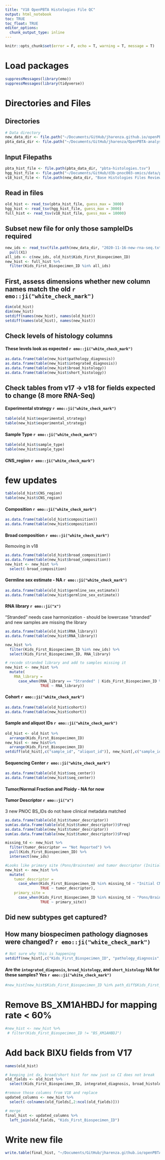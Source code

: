 ```yaml
---
title: "V18 OpenPBTA Histologies File QC"
output: html_notebook    
toc: TRUE
toc_float: TRUE
editor_options: 
  chunk_output_type: inline
---
```

```r
knitr::opts_chunk$set(error = F, echo = T, warning = T, message = T)
```


# Load packages
```r
suppressMessages(library(emo))
suppressMessages(library(tidyverse))

```

# Directories and Files
## Directories
```r
# Data directory
new_data_dir <- file.path("~/Documents/GitHub/jharenza.github.io/openPBTA-notebooks/V18-histologies-QC/data/")
pbta_data_dir <- file.path("~/Documents/GitHub/jharenza/OpenPBTA-analysis/data/release-v17-20200908")
```

## Input Filepaths
```r
pbta_hist_file <- file.path(pbta_data_dir, "pbta-histologies.tsv")
hgg_hist_file <- file.path("~/Documents/GitHub/d3b-pnoc003-omics/data/pbta-histologies.tsv")
v18_hist_file <- file.path(new_data_dir, "Base Histologies Files Review 20201116.tsv")
```
## Read in files
```r
old_hist <- read_tsv(pbta_hist_file, guess_max = 3000)
hgg_hist <- read_tsv(hgg_hist_file, guess_max = 3000)
full_hist <- read_tsv(v18_hist_file, guess_max = 10000)
```
## Subset new file for only those sampleIDs required
```r
new_ids <- read_tsv(file.path(new_data_dir, "2020-11-16-new-rna-seq.txt"), col_names = F) %>%
  pull(X1)
all_ids <- c(new_ids, old_hist$Kids_First_Biospecimen_ID)
new_hist <- full_hist %>%
  filter(Kids_First_Biospecimen_ID %in% all_ids)
```

## First, assess dimensions whether new column names match the old `r emo::ji("white_check_mark")`
```r
dim(old_hist)
dim(new_hist)
setdiff(names(new_hist), names(old_hist))
setdiff(names(old_hist), names(new_hist))
```

## Check levels of histology columns
#### These levels look as expected `r emo::ji("white_check_mark")`
```r
as.data.frame(table(new_hist$pathology_diagnosis))
as.data.frame(table(new_hist$integrated_diagnosis))
as.data.frame(table(new_hist$broad_histology))
as.data.frame(table(new_hist$short_histology))
```
## Check tables from v17 -> v18 for fields expected to change (8 more RNA-Seq)
#### Experimental strategy `r emo::ji("white_check_mark")`
```r
table(old_hist$experimental_strategy)
table(new_hist$experimental_strategy)
```

#### Sample Type `r emo::ji("white_check_mark")`
```r
table(old_hist$sample_type)
table(new_hist$sample_type)
```
#### CNS_region `r emo::ji("white_check_mark")`
# few updates
```r
table(old_hist$CNS_region)
table(new_hist$CNS_region)
```

#### Composition `r emo::ji("white_check_mark")`
```r
as.data.frame(table(old_hist$composition))
as.data.frame(table(new_hist$composition))
```
#### Broad composition `r emo::ji("white_check_mark")`
Removing in v18
```r
as.data.frame(table(old_hist$broad_composition))
as.data.frame(table(new_hist$broad_composition))
new_hist <- new_hist %>%
  select(-broad_composition)
```
#### Germline sex estimate - NA `r emo::ji("white_check_mark")`
```r
as.data.frame(table(old_hist$germline_sex_estimate))
as.data.frame(table(new_hist$germline_sex_estimate))
```
#### RNA library `r emo::ji("x")`
"Stranded" needs case harmonization - should be lowercase "stranded" and new samples are missing the library
```r
as.data.frame(table(old_hist$RNA_library))
as.data.frame(table(new_hist$RNA_library))

new_hist %>%
  filter(Kids_First_Biospecimen_ID %in% new_ids) %>%
  select(Kids_First_Biospecimen_ID, RNA_library)

# recode stranded library and add to samples missing it
new_hist <- new_hist %>%
  mutate(
    RNA_library = 
      case_when(RNA_library == "Stranded" | Kids_First_Biospecimen_ID %in% new_ids ~ "stranded", 
                TRUE ~ RNA_library))
```
#### Cohort `r emo::ji("white_check_mark")`
```r
as.data.frame(table(old_hist$cohort))
as.data.frame(table(new_hist$cohort))
```
#### Sample and aliquot IDs `r emo::ji("white_check_mark")`
```r
old_hist <- old_hist %>%
  arrange(Kids_First_Biospecimen_ID)
new_hist <- new_hist%>%
  arrange(Kids_First_Biospecimen_ID)
setdiff(old_hist[,c("sample_id", "aliquot_id")], new_hist[,c("sample_id", "aliquot_id")])
```
#### Sequencing Center `r emo::ji("white_check_mark")`
```r
as.data.frame(table(old_hist$seq_center))
as.data.frame(table(new_hist$seq_center))
```
#### Tumor/Normal Fraction and Ploidy - NA for now

#### Tumor Descriptor `r emo::ji("x")`
3 new PNOC BS_IDs do not have clinical metadata matched
```r
as.data.frame(table(old_hist$tumor_descriptor))
sum(as.data.frame(table(old_hist$tumor_descriptor))$Freq)
as.data.frame(table(new_hist$tumor_descriptor))
sum(as.data.frame(table(new_hist$tumor_descriptor))$Freq)

missing_td <- new_hist %>%
  filter(tumor_descriptor == "Not Reported") %>%
  pull(Kids_First_Biospecimen_ID) %>%
  intersect(new_ids)

#Looks like primary site (Pons/Brainstem) and tumor descriptor (Initial CNS Tumor) is missing for these 3 samples - add back
new_hist <- new_hist %>%
  mutate(
    tumor_descriptor = 
      case_when(Kids_First_Biospecimen_ID %in% missing_td ~ "Initial CNS Tumor", 
                TRUE ~ tumor_descriptor),
    primary_site = 
      case_when(Kids_First_Biospecimen_ID %in% missing_td ~ "Pons/Brainstem",
                TRUE ~ primary_site))
```

## Did new subtypes get captured?

## How many biospecimen pathology diagnoses were changed? `r emo::ji("white_check_mark")`
#### 
```r
# Not sure why this is happening
setdiff(new_hist[,c("Kids_First_Biospecimen_ID", "pathology_diagnosis", "cohort")], old_hist[,c("Kids_First_Biospecimen_ID", "pathology_diagnosis", "cohort")])
```
#### Are the `integrated_diagnosis`, `broad_histology`, and `short_histology` NA for these samples? Yes `r emo::ji("white_check_mark")`
```r
#new_hist[new_hist$Kids_First_Biospecimen_ID %in% path_diff$Kids_First_Biospecimen_ID,c("Kids_First_Biospecimen_ID", "pathology_diagnosis", "integrated_diagnosis", "broad_histology", "short_histology", "cohort")]
```

# Remove BS_XM1AHBDJ for mapping rate < 60%
```r
#new_hist <- new_hist %>%
 # filter(Kids_First_Biospecimen_ID != "BS_XM1AHBDJ")
```

# Add back BIXU fields from V17
```r
names(old_hist)

# keeping int dx, broad/short hist for now just so CI does not break
old_fields <- old_hist %>%
  select(Kids_First_Biospecimen_ID, integrated_diagnosis, broad_histology, short_histology, germline_sex_estimate, normal_fraction, tumor_fraction, tumor_ploidy)

#remove those columns from V18 and replace
updated_columns <- new_hist %>%
  select(-colnames(old_fields[,2:ncol(old_fields)]))

# merge
final_hist <- updated_columns %>%
  left_join(old_fields, "Kids_First_Biospecimen_ID")
```

# Write new file
```r
write.table(final_hist, "~/Documents/GitHub/jharenza.github.io/openPBTA-notebooks/V18-histologies-QC/output/pbta-histologies.tsv", sep = "\t", quote = F, col.names = T, row.names = F)
```